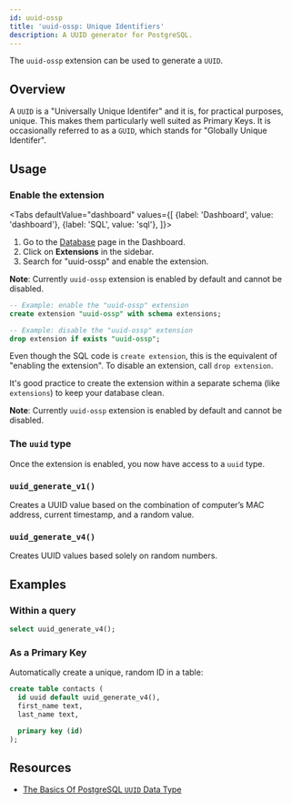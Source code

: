 ```yaml
---
id: uuid-ossp
title: 'uuid-ossp: Unique Identifiers'
description: A UUID generator for PostgreSQL.
---
```



The `uuid-ossp` extension can be used to generate a `UUID`.

## Overview

A `UUID` is a "Universally Unique Identifer" and it is, for practical purposes, unique.
This makes them particularly well suited as Primary Keys. It is occasionally referred to as a `GUID`, which stands for "Globally Unique Identifer".

## Usage

### Enable the extension

<Tabs
  defaultValue="dashboard"
  values={[
    {label: 'Dashboard', value: 'dashboard'},
    {label: 'SQL', value: 'sql'},
  ]}>

<TabItem value="dashboard">

1. Go to the [Database](https://app.supabase.com/project/_/database/tables) page in the Dashboard.
2. Click on **Extensions** in the sidebar.
3. Search for "uuid-ossp" and enable the extension.

**Note**:
Currently `uuid-ossp` extension is enabled by default and cannot be disabled.

</TabItem>
<TabItem value="sql">

```sql
-- Example: enable the "uuid-ossp" extension
create extension "uuid-ossp" with schema extensions;

-- Example: disable the "uuid-ossp" extension
drop extension if exists "uuid-ossp";
```

Even though the SQL code is `create extension`, this is the equivalent of "enabling the extension".
To disable an extension, call `drop extension`.

It's good practice to create the extension within a separate schema (like `extensions`) to keep your database clean.

**Note**:
Currently `uuid-ossp` extension is enabled by default and cannot be disabled.

</TabItem>

</Tabs>

### The `uuid` type

Once the extension is enabled, you now have access to a `uuid` type.

### `uuid_generate_v1()`

Creates a UUID value based on the combination of computer’s MAC address, current timestamp, and a random value.

### `uuid_generate_v4()`

Creates UUID values based solely on random numbers.

## Examples

### Within a query

```sql
select uuid_generate_v4();
```

### As a Primary Key

Automatically create a unique, random ID in a table:

```sql
create table contacts (
  id uuid default uuid_generate_v4(),
  first_name text,
  last_name text,

  primary key (id)
);
```

## Resources

- [The Basics Of PostgreSQL `UUID` Data Type](https://www.postgresqltutorial.com/postgresql-uuid/)
